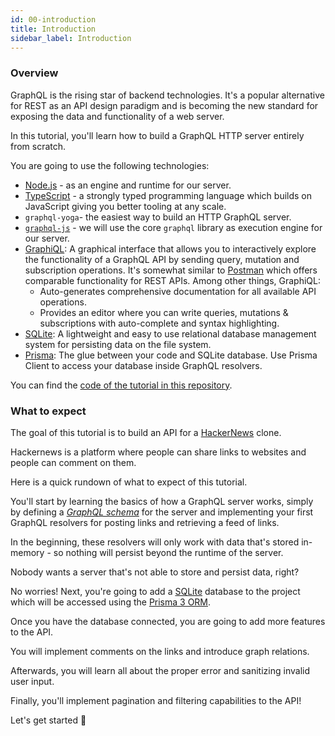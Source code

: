 ```yaml
---
id: 00-introduction
title: Introduction
sidebar_label: Introduction
---
```


### Overview

GraphQL is the rising star of backend technologies. It's a popular alternative for REST as an API design paradigm and is becoming the new
standard for exposing the data and functionality of a web server.

In this tutorial, you'll learn how to build a GraphQL HTTP server entirely from scratch.

You are going to use the following technologies:

- [Node.js](https://nodejs.org/) - as an engine and runtime for our server.
- [TypeScript](https://www.typescriptlang.org/) - a strongly typed programming language which builds on JavaScript giving you better tooling at any scale.
- `graphql-yoga`- the easiest way to build an HTTP GraphQL server.
- [`graphql-js`](https://github.com/graphql/graphql-js) - we will use the core `graphql` library as execution engine for our server.
- [GraphiQL](https://github.com/graphql/graphiql): A graphical interface that allows you to interactively
  explore the functionality of a GraphQL API by sending query, mutation and subscription operations. It's somewhat similar to
  [Postman](https://www.getpostman.com/) which offers comparable functionality for REST APIs. Among other things,
  GraphiQL:
  - Auto-generates comprehensive documentation for all available API operations.
  - Provides an editor where you can write queries, mutations & subscriptions with auto-complete and syntax
    highlighting.
- [SQLite](https://www.sqlite.org/): A lightweight and easy to use relational database management system for persisting data on the file system.
- [Prisma](https://www.prisma.io/): The glue between your code and SQLite database. Use Prisma Client to access your database inside
  GraphQL resolvers.

You can find the [code of the tutorial in this repository](https://github.com/dotansimha/graphql-yoga/tree/master/examples/hackernews).

### What to expect

The goal of this tutorial is to build an API for a [HackerNews](https://news.ycombinator.com/) clone.

Hackernews is a platform where people can share links to websites and people can comment on them.

Here is a quick rundown of what to expect of this tutorial.

You'll start by learning the basics of how a GraphQL server works, simply by defining a [_GraphQL schema_](https://www.prisma.io/blog/graphql-server-basics-the-schema-ac5e2950214e) for the server and implementing your first GraphQL resolvers for posting links and retrieving a feed of links.

In the beginning, these resolvers will only work with data that's stored in-memory - so nothing will persist beyond the runtime of the server.

Nobody wants a server that's not able to store and persist data, right?

No worries! Next, you're going to add a [SQLite](http://sqlite.org/) database to the project which will be accessed using the [Prisma 3 ORM](https://www.prisma.io/).

Once you have the database connected, you are going to add more features to the API.

You will implement comments on the links and introduce graph relations.

Afterwards, you will learn all about the proper error and sanitizing invalid user input.

Finally, you'll implement pagination and filtering capabilities to the API!

Let's get started 🚀
